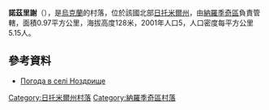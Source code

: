 {{coord|51|14|42|N|29|10|8|E|scale:30000|display=title}}

'''諾茲里謝'''（{{lang-uk|Ноздрище}}），是[[烏克蘭|烏克蘭]]的村落，位於該國北部[[日托米爾州|日托米爾州]]，由[[納羅季奇區|納羅季奇區]]負責管轄，面積0.97平方公里，海拔高度128米，2001年人口5，人口密度每平方公里5.15人。

==參考資料==
* [http://weather.in.ua/ua/zhitomirskaja/18340 Погода в селі Ноздрище]{{Wayback|url=http://weather.in.ua/ua/zhitomirskaja/18340 |date=20111219124908 }}

{{DEFAULTSORT:Ноздрище}}
[[Category:日托米爾州村落|Category:日托米爾州村落]]
[[Category:納羅季奇區村落|Category:納羅季奇區村落]]


{{Zhytomyr-geo-stub}}